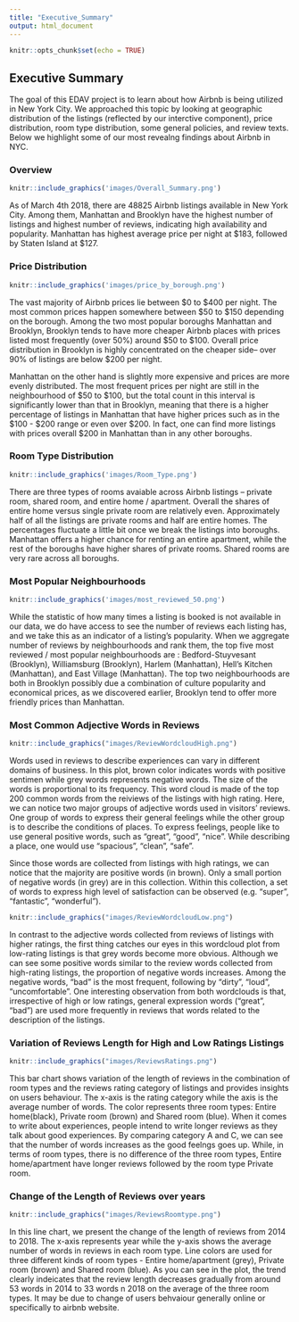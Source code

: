 ```yaml
---
title: "Executive_Summary"
output: html_document
---
```


```r
knitr::opts_chunk$set(echo = TRUE)
```

## Executive Summary 

The goal of this EDAV project is to learn about how Airbnb is being utilized in New York City. We approached this topic by looking at geographic distribution of the listings (reflected by our interctive component), price distribution, room type distribution, some general policies, and review texts. Below we highlight some of our most revealng findings about Airbnb in NYC.

### Overview

```r
knitr::include_graphics('images/Overall_Summary.png')
```

As of March 4th 2018, there are 48825 Airbnb listings available in New York City. Among them, Manhattan and Brooklyn have the highest number of listings and highest number of reviews, indicating high availability and popularity. Manhattan has highest average price per night at \$183, followed by Staten Island at \$127.

### Price Distribution

```r
knitr::include_graphics('images/price_by_borough.png')
```

The vast majority of Airbnb prices lie between \$0 to \$400 per night. The most common prices happen somewhere between \$50 to \$150 depending on the borough. Among the two most popular boroughs Manhattan and Brooklyn, Brooklyn tends to have more cheaper Airbnb places with prices listed most frequently (over 50%) around \$50 to \$100. Overall price distribution in Brooklyn is highly concentrated on the cheaper side-- over 90% of listings are below \$200 per night.

Manhattan on the other hand is slightly more expensive and prices are more evenly distributed. The most frequent prices per night are still in the neighbourhood of \$50 to \$100, but the total count in this interval is significantly lower than that in Brooklyn, meaning that there is a higher percentage of listings in Manhattan that have higher prices such as in the \$100 - \$200 range or even over \$200. In fact, one can find more listings with prices overall \$200 in Manhattan than in any other boroughs. 

### Room Type Distribution

```r
knitr::include_graphics('images/Room_Type.png')
```

There are three types of rooms avaiable across Airbnb listings -- private room, shared room, and entire home / apartment. Overall the shares of entire home versus single private room are relatively even. Approximately half of all the listings are private rooms and half are entire homes. The percentages fluctuate a little bit once we break the listings into boroughs. Manhattan offers a higher chance for renting an entire apartment, while the rest of the boroughs have higher shares of private rooms. Shared rooms are very rare across all boroughs.

### Most Popular Neighbourhoods

```r
knitr::include_graphics('images/most_reviewed_50.png')
```

While the statistic of how many times a listing is booked is not available in our data, we do have access to see the number of reviews each listing has, and we take this as an indicator of a listing's popularity. When we aggregate number of reviews by neighbourhoods and rank them, the top five most reviewed / most popular neighbourhoods are : Bedford-Stuyvesant (Brooklyn), Williamsburg (Brooklyn), Harlem (Manhattan), Hell's Kitchen (Manhattan), and East Village (Manhattan). The top two neighbourhoods are both in Brooklyn possibly due a combination of culture popularity and economical prices, as we discovered earlier, Brooklyn tend to offer more friendly prices than Manhattan. 

### Most Common Adjective Words in Reviews

```r
knitr::include_graphics("images/ReviewWordcloudHigh.png")
```

Words used in reviews to describe experiences can vary in different domains of business. In this plot, brown color indicates words with positive sentimen while grey words represents negative words. The size of the words is proportional to its frequency. This word cloud is made of the top 200 common words from the reiviews of the listings with high rating. Here, we can notice two major groups of adjective words used in visitors' reviews. One group of words to express their general feelings while the other group is to describe the conditions of places. To express feelings, people like to use general positive words, such as "great", "good", "nice". While describing a place, one would use "spacious", "clean", "safe". 

Since those words are collected from listings with high ratings, we can notice that the majority are positive words (in brown). Only a small portion of negative words (in grey) are in this collection. Within this collection, a set of words to express high level of satisfaction can be observed (e.g. "super", "fantastic", "wonderful").    

```r
knitr::include_graphics("images/ReviewWordcloudLow.png")
```

In contrast to the adjective words collected from reviews of listings with higher ratings, the first thing catches our eyes in this wordcloud plot from low-rating listings is that grey words become more obvious. Although we can see some positive words similar to the review words collected from high-rating listings, the proportion of negative words increases. Among the negative words, "bad" is the most frequent, following by "dirty", "loud", "uncomfortable". One interesting observation from both wordclouds is that, irrespective of high or low ratings, general expression words ("great", "bad") are used more frequently in reviews that words related to the description of the listings. 

### Variation of Reviews Length for High and Low Ratings Listings
```r
knitr::include_graphics("images/ReviewsRatings.png")
```

This bar chart shows variation of the length of reviews in the combination of room types and the reviews rating category of listings and provides insights on users behaviour. The x-axis is the rating category while the axis is the average number of words. The color represents three room types: Entire home(black), Private room (brown) and Shared room (blue). When it comes to write about experiences, people intend to write longer reviews as they talk about good experiences. By comparing category A and C, we can see that the number of words increases as the good feelngs goes up. While, in terms of room types, there is no difference of the three room types, Entire home/apartment have longer reviews followed by the room type Private room.

### Change of the Length of Reviews over years
```r
knitr::include_graphics("images/ReviewsRoomtype.png")
```

In this line chart, we present the change of the length of reviews from 2014 to 2018. The x-axis represents year while the y-axis shows the average number of words in reviews in each room type. Line colors are used for three different kinds of room types - Entire home/apartment (grey), Private room (brown) and Shared room (blue). As you can see in the plot, the trend clearly indeicates that the review length decreases gradually from around 53 words in 2014 to 33 words n 2018 on the average of the three room types. It may be due to change of users behvaiour generally online or specifically to airbnb website.  